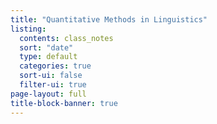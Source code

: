 ```yaml
---
title: "Quantitative Methods in Linguistics"
listing:
  contents: class_notes
  sort: "date"
  type: default
  categories: true
  sort-ui: false
  filter-ui: true
page-layout: full
title-block-banner: true
---
```

